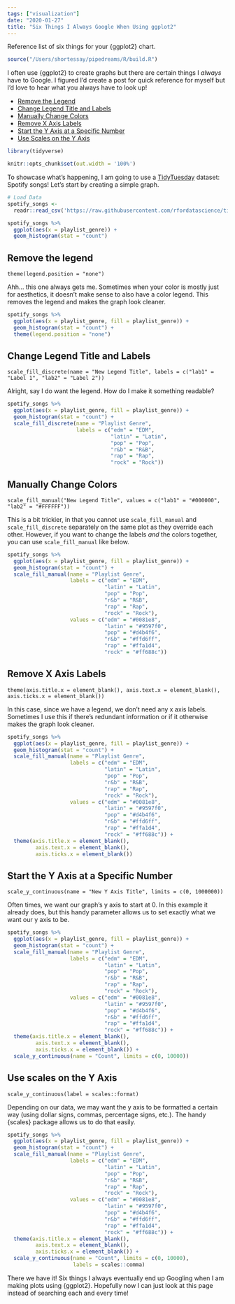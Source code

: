 ```yaml
---
tags: ["visualization"]
date: "2020-01-27"
title: "Six Things I Always Google When Using ggplot2"
---
```


Reference list of six things for your {ggplot2} chart.

<!--more-->

```r
source("/Users/shortessay/pipedreams/R/build.R")

```

I often use {ggplot2} to create graphs but there are certain things I *always* have to Google. I figured I'd create a post for quick reference for myself but I'd love to hear what you always have to look up!

* [Remove the Legend](#remove-the-legend)
* [Change Legend Title and Labels](#change-legend-title-and-labels)
* [Manually Change Colors](#manually-change-colors)
* [Remove X Axis Labels](#remove-x-axis-labels)
* [Start the Y Axis at a Specific Number](#start-the-y-axis-at-a-specific-number)
* [Use Scales on the Y Axis](#use-scales-on-the-y-axis)

```r
library(tidyverse)

knitr::opts_chunk$set(out.width = '100%') 
```

To showcase what's happening, I am going to use a [TidyTuesday](https://github.com/rfordatascience/tidytuesday) dataset: Spotify songs! Let's start by creating a simple graph.

```r
# Load Data
spotify_songs <- 
  readr::read_csv('https://raw.githubusercontent.com/rfordatascience/tidytuesday/master/data/2020/2020-01-21/spotify_songs.csv')

spotify_songs %>% 
  ggplot(aes(x = playlist_genre)) +
  geom_histogram(stat = "count")
```

## Remove the legend

`theme(legend.position = "none")`

Ahh... this one always gets me. Sometimes when your color is mostly just for aesthetics,  it doesn't make sense to also have a color legend. This removes the legend and makes the graph look cleaner.

```r
spotify_songs %>% 
  ggplot(aes(x = playlist_genre, fill = playlist_genre)) +
  geom_histogram(stat = "count") +
  theme(legend.position = "none")
```

## Change Legend Title and Labels

`scale_fill_discrete(name = "New Legend Title", labels = c("lab1" = "Label 1", "lab2" = "Label 2"))`

Alright, say I do want the legend. How do I make it something readable?

```r
spotify_songs %>% 
  ggplot(aes(x = playlist_genre, fill = playlist_genre)) +
  geom_histogram(stat = "count") +
  scale_fill_discrete(name = "Playlist Genre", 
                      labels = c("edm" = "EDM", 
                                 "latin" = "Latin", 
                                 "pop" = "Pop", 
                                 "r&b" = "R&B", 
                                 "rap" = "Rap", 
                                 "rock" = "Rock"))
```

## Manually Change Colors

`scale_fill_manual("New Legend Title", values = c("lab1" = "#000000", "lab2" = "#FFFFFF"))`

This is a bit trickier, in that you cannot use `scale_fill_manual` and `scale_fill_discrete` separately on the same plot as they override each other. However, if you want to change the labels *and* the colors together, you can use `scale_fill_manual` like below.

```r
spotify_songs %>% 
  ggplot(aes(x = playlist_genre, fill = playlist_genre)) +
  geom_histogram(stat = "count") +
  scale_fill_manual(name = "Playlist Genre", 
                    labels = c("edm" = "EDM", 
                               "latin" = "Latin", 
                               "pop" = "Pop", 
                               "r&b" = "R&B", 
                               "rap" = "Rap", 
                               "rock" = "Rock"),
                    values = c("edm" = "#0081e8", 
                               "latin" = "#9597f0", 
                               "pop" = "#d4b4f6", 
                               "r&b" = "#ffd6ff", 
                               "rap" = "#ffa1d4", 
                               "rock" = "#ff688c"))
```

## Remove X Axis Labels

`theme(axis.title.x = element_blank(), axis.text.x = element_blank(), axis.ticks.x = element_blank())`
        
In this case, since we have a legend, we don't need any x axis labels. Sometimes I use this if there's redundant information or if it otherwise makes the graph look cleaner.

```r
spotify_songs %>% 
  ggplot(aes(x = playlist_genre, fill = playlist_genre)) +
  geom_histogram(stat = "count") +
  scale_fill_manual(name = "Playlist Genre", 
                    labels = c("edm" = "EDM", 
                               "latin" = "Latin", 
                               "pop" = "Pop", 
                               "r&b" = "R&B", 
                               "rap" = "Rap", 
                               "rock" = "Rock"),
                    values = c("edm" = "#0081e8", 
                               "latin" = "#9597f0", 
                               "pop" = "#d4b4f6", 
                               "r&b" = "#ffd6ff", 
                               "rap" = "#ffa1d4", 
                               "rock" = "#ff688c")) +
  theme(axis.title.x = element_blank(),
         axis.text.x = element_blank(),
         axis.ticks.x = element_blank())
```

## Start the Y Axis at a Specific Number

`scale_y_continuous(name = "New Y Axis Title", limits = c(0, 1000000))`

Often times, we want our graph's y axis to start at 0. In this example it already does, but this handy parameter allows us to set exactly what we want our y axis to be.

```r
spotify_songs %>% 
  ggplot(aes(x = playlist_genre, fill = playlist_genre)) +
  geom_histogram(stat = "count") +
  scale_fill_manual(name = "Playlist Genre", 
                    labels = c("edm" = "EDM", 
                               "latin" = "Latin", 
                               "pop" = "Pop", 
                               "r&b" = "R&B", 
                               "rap" = "Rap", 
                               "rock" = "Rock"),
                    values = c("edm" = "#0081e8", 
                               "latin" = "#9597f0", 
                               "pop" = "#d4b4f6", 
                               "r&b" = "#ffd6ff", 
                               "rap" = "#ffa1d4", 
                               "rock" = "#ff688c")) +
  theme(axis.title.x = element_blank(),
         axis.text.x = element_blank(),
         axis.ticks.x = element_blank()) +
  scale_y_continuous(name = "Count", limits = c(0, 10000))
```

## Use scales on the Y Axis

`scale_y_continuous(label = scales::format)`

Depending on our data, we may want the y axis to be formatted a certain way (using dollar signs, commas, percentage signs, etc.). The handy {scales} package allows us to do that easily. 

```r
spotify_songs %>% 
  ggplot(aes(x = playlist_genre, fill = playlist_genre)) +
  geom_histogram(stat = "count") +
  scale_fill_manual(name = "Playlist Genre", 
                    labels = c("edm" = "EDM", 
                               "latin" = "Latin", 
                               "pop" = "Pop", 
                               "r&b" = "R&B", 
                               "rap" = "Rap", 
                               "rock" = "Rock"),
                    values = c("edm" = "#0081e8", 
                               "latin" = "#9597f0", 
                               "pop" = "#d4b4f6", 
                               "r&b" = "#ffd6ff", 
                               "rap" = "#ffa1d4", 
                               "rock" = "#ff688c")) +
  theme(axis.title.x = element_blank(),
         axis.text.x = element_blank(),
         axis.ticks.x = element_blank()) +
  scale_y_continuous(name = "Count", limits = c(0, 10000),
                     labels = scales::comma)
```

There we have it! Six things I always eventually end up Googling when I am making plots using {ggplot2}. Hopefully now I can just look at this page instead of searching each and every time!
